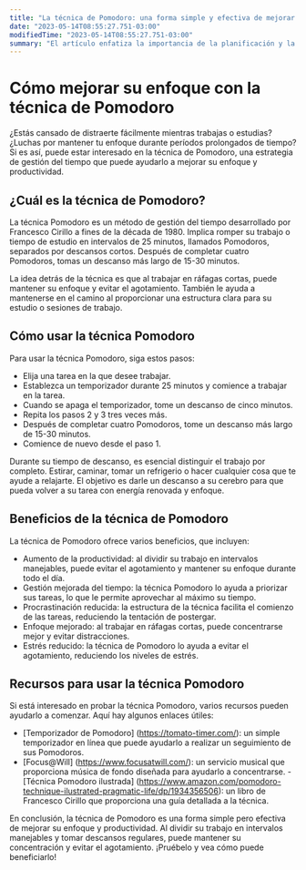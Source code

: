```yaml
---
title: "La técnica de Pomodoro: una forma simple y efectiva de mejorar el enfoque."
date: "2023-05-14T08:55:27.751-03:00"
modifiedTime: "2023-05-14T08:55:27.751-03:00"
summary: "El artículo enfatiza la importancia de la planificación y la organización para lograr la productividad y el éxito en la vida laboral y personal. También proporciona referencias a recursos relacionados para una lectura adicional."
---
```


# Cómo mejorar su enfoque con la técnica de Pomodoro

¿Estás cansado de distraerte fácilmente mientras trabajas o estudias? ¿Luchas por mantener tu enfoque durante períodos prolongados de tiempo? Si es así, puede estar interesado en la técnica de Pomodoro, una estrategia de gestión del tiempo que puede ayudarlo a mejorar su enfoque y productividad.

## ¿Cuál es la técnica de Pomodoro?

La técnica Pomodoro es un método de gestión del tiempo desarrollado por Francesco Cirillo a fines de la década de 1980. Implica romper su trabajo o tiempo de estudio en intervalos de 25 minutos, llamados Pomodoros, separados por descansos cortos. Después de completar cuatro Pomodoros, tomas un descanso más largo de 15-30 minutos.

La idea detrás de la técnica es que al trabajar en ráfagas cortas, puede mantener su enfoque y evitar el agotamiento. También le ayuda a mantenerse en el camino al proporcionar una estructura clara para su estudio o sesiones de trabajo.

## Cómo usar la técnica Pomodoro

Para usar la técnica Pomodoro, siga estos pasos:

- Elija una tarea en la que desee trabajar.
- Establezca un temporizador durante 25 minutos y comience a trabajar en la tarea.
- Cuando se apaga el temporizador, tome un descanso de cinco minutos.
- Repita los pasos 2 y 3 tres veces más.
- Después de completar cuatro Pomodoros, tome un descanso más largo de 15-30 minutos.
- Comience de nuevo desde el paso 1.

Durante su tiempo de descanso, es esencial distinguir el trabajo por completo. Estirar, caminar, tomar un refrigerio o hacer cualquier cosa que te ayude a relajarte. El objetivo es darle un descanso a su cerebro para que pueda volver a su tarea con energía renovada y enfoque.

## Beneficios de la técnica de Pomodoro

La técnica de Pomodoro ofrece varios beneficios, que incluyen:

- Aumento de la productividad: al dividir su trabajo en intervalos manejables, puede evitar el agotamiento y mantener su enfoque durante todo el día.
- Gestión mejorada del tiempo: la técnica Pomodoro lo ayuda a priorizar sus tareas, lo que le permite aprovechar al máximo su tiempo.
- Procrastinación reducida: la estructura de la técnica facilita el comienzo de las tareas, reduciendo la tentación de postergar.
- Enfoque mejorado: al trabajar en ráfagas cortas, puede concentrarse mejor y evitar distracciones.
- Estrés reducido: la técnica de Pomodoro lo ayuda a evitar el agotamiento, reduciendo los niveles de estrés.

## Recursos para usar la técnica Pomodoro

Si está interesado en probar la técnica Pomodoro, varios recursos pueden ayudarlo a comenzar. Aquí hay algunos enlaces útiles:

- [Temporizador de Pomodoro] (https://tomato-timer.com/): un simple temporizador en línea que puede ayudarlo a realizar un seguimiento de sus Pomodoros.
- [Focus@Will] (https://www.focusatwill.com/): un servicio musical que proporciona música de fondo diseñada para ayudarlo a concentrarse.
-[Técnica Pomodoro ilustrada] (https://www.amazon.com/pomodoro-technique-ilustrated-pragmatic-life/dp/1934356506): un libro de Francesco Cirillo que proporciona una guía detallada a la técnica.

En conclusión, la técnica de Pomodoro es una forma simple pero efectiva de mejorar su enfoque y productividad. Al dividir su trabajo en intervalos manejables y tomar descansos regulares, puede mantener su concentración y evitar el agotamiento. ¡Pruébelo y vea cómo puede beneficiarlo!